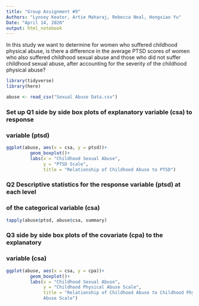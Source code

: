 ```yaml
---
title: "Group Assignment #9"
Authors: "Lynsey Keator, Artie Maharaj, Rebecca Neal, Hongxiao Yu"
Date: "April 14, 2020"
output: html_notebook
---
```

In this study we want to determine for women who suffered childhood physical abuse, is there a difference in the average PTSD scores of women who also suffered childhood sexual abuse and those who did not suffer childhood sexual abuse, after accounting for the severity of the childhood physical abuse? 

```r

library(tidyverse)
library(here)

abuse <- read_csv("Sexual Abuse Data.csv")

```


### Set up Q1 side by side box plots of explanatory variable (csa) to response
### variable (ptsd)

```r
ggplot(abuse, aes(x = csa, y = ptsd))+
         geom_boxplot()+
         labs(x = "Childhood Sexual Abuse", 
              y = "PTSD Scale",
              title = "Relationship of Childhood Abuse to PTSD")
```

### Q2 Descriptive statistics for the response variable (ptsd) at each level 
### of the categorical variable (csa)
```r
tapply(abuse$ptsd, abuse$csa, summary)
```

### Q3 side by side box plots of the covariate (cpa) to the explanatory 
### variable (csa)

```r
ggplot(abuse, aes(x = csa, y = cpa))+
         geom_boxplot()+
         labs(x = "Childhood Sexual Abuse", 
              y = "Childhood Physical Abuse Scale",
              title = "Relationship of Childhood Abuse to Childhood Physical 
              Abuse Scale")
```